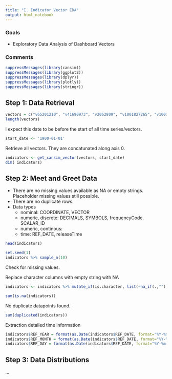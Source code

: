 ```yaml
---
title: "I. Indicator Vector EDA"
output: html_notebook
---
```


### Goals

* Exploratory Data Analysis of Dashboard Vectors

### Comments

```r
suppressMessages(library(cansim))
suppressMessages(library(ggplot2))
suppressMessages(library(dplyr))
suppressMessages(library(plotly))
suppressMessages(library(stringr))
```

## Step 1: Data Retrieval

```r
vectors = c("v65201210", "v41690973", "v2062809", "v1001827265", "v1001826653", "v52367097", "v4391505", "v800450", "v32858858", "v32858865", "v32858872", "v74869", "v129449", "v129460", "v129472", "v129482")
length(vectors)
```

I expect this date to be before the start of all time series/vectors.
```r
start_date <- '1900-01-01'
```

Retrieve all vectors. They are concatunated along axis 0.
```r
indicators <- get_cansim_vector(vectors, start_date)
dim( indicators)
```

## Step 2: Meet and Greet Data

* There are no missing values available as NA or empty strings. Placeholder missing values still possible.
* There are no duplicate rows.
* Data types
  * nominal: COORDINATE, VECTOR
  * numeric, discrete: DECIMALS, SYMBOLS, frequencyCode, SCALAR_ID
  * numeric, continous: 
  * time: REF_DATE, releaseTime

```r
head(indicators)
```

```r
set.seed(1)
indicators %>% sample_n(10)
```

Check for missing values.

Replace character columns with empty string with NA
```r
indicators <- indicators %>% mutate_if(is.character, list(~na_if(.,""))) 
```

```r
sum(is.na(indicators))
```


No duplicate datapoints found.
```r
sum(duplicated(indicators))
```

Extraction detailed time information
```r
indicators$REF_YEAR = format(as.Date(indicators$REF_DATE, format="%Y-%m-%d"),"%Y")
indicators$REF_MONTH = format(as.Date(indicators$REF_DATE, format="%Y-%m-%d"),"%m")
indicators$REF_DAY = format(as.Date(indicators$REF_DATE, format="%Y-%m-%d"),"%d")
```

## Step 3: Data Distributions

...








